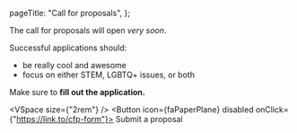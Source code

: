 
  pageTitle: "Call for proposals",
};

The call for proposals will open _very soon_.

Successful applications should:

- be really cool and awesome
- focus on either STEM, LGBTQ+ issues, or both

Make sure to **fill out the application.**

<VSpace size={"2rem"} />
<Button icon={faPaperPlane} disabled onClick={"https://link.to/cfp-form"}>
  Submit a proposal
</Button>
